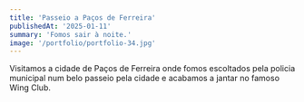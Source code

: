 ```yaml
---
title: 'Passeio a Paços de Ferreira'
publishedAt: '2025-01-11'
summary: 'Fomos sair à noite.'
image: '/portfolio/portfolio-34.jpg'
---
```


Visitamos a cidade de Paços de Ferreira onde fomos escoltados pela policia municipal num belo passeio pela cidade e acabamos a jantar no famoso Wing Club.